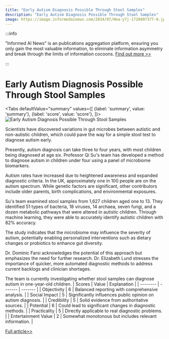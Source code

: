 ```yaml
---
title: "Early Autism Diagnosis Possible Through Stool Samples"
description: "Early Autism Diagnosis Possible Through Stool Samples"
image: https://image.informedainews.com/2024/07/Hea-y7j-1720497377-0.jpg
---
```



:::info

"Informed AI News" is an publications aggregation platform, ensuring you only gain the most valuable information, to eliminate information asymmetry and break through the limits of information cocoons.  [Find out more >>](/)

:::

# Early Autism Diagnosis Possible Through Stool Samples


<Tabs
	defaultValue="summary"
	values={[
	{label: 'summary', value: 'summary'},
	{label: 'score', value: 'score'},
]}>
<TabItem value="summary">
<img
  src="https://image.informedainews.com/2024/07/Hea-y7j-1720497377-0.jpg"
  alt="Early Autism Diagnosis Possible Through Stool Samples"
/>



Scientists have discovered variations in gut microbes between autistic and non-autistic children, which could pave the way for a simple stool test to diagnose autism early.

Presently, autism diagnosis can take three to four years, with most children being diagnosed at age six. Professor Qi Su's team has developed a method to diagnose autism in children under four using a panel of microbiome biomarkers.

Autism rates have increased due to heightened awareness and expanded diagnostic criteria. In the UK, approximately one in 100 people are on the autism spectrum. While genetic factors are significant, other contributors include older parents, birth complications, and environmental exposures.

Su's team examined stool samples from 1,627 children aged one to 13. They identified 51 types of bacteria, 18 viruses, 14 archaea, seven fungi, and a dozen metabolic pathways that were altered in autistic children. Through machine learning, they were able to accurately identify autistic children with 82% accuracy.

The study indicates that the microbiome may influence the severity of autism, potentially enabling personalized interventions such as dietary changes or probiotics to enhance gut diversity.

Dr. Dominic Farsi acknowledges the potential of this approach but emphasizes the need for further research. Dr. Elizabeth Lund stresses the importance of quicker, more automated diagnostic methods to address current backlogs and clinician shortages.

The team is currently investigating whether stool samples can diagnose autism in one-year-old children.
</TabItem>
<TabItem value="score">
	| Scores     | Value   | Explanation |
	| -------- | ------- | ------- |
	| Objectivity  | 6    | Balanced reporting with comprehensive analysis.    |
	| Social Impact | 5     | Significantly influences public opinion on autism diagnosis.    |
	| Credibility    | 5    | Solid evidence from authoritative sources.    |
	| Potential    | 6    | Could lead to significant changes in diagnostic methods.    |
	| Practicality    | 5    | Directly applicable to real diagnostic problems.    |
	| Entertainment Value    | 2    | Somewhat monotonous but includes relevant information.    |
</TabItem>
</Tabs>

[Full article>>](https://www.theguardian.com/science/article/2024/jul/08/autism-could-be-diagnosed-with-stool-sample-microbes-research)
